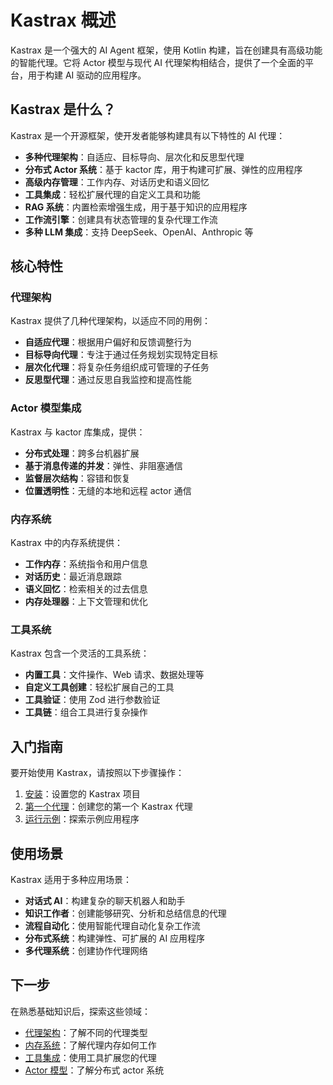 # Kastrax 概述

Kastrax 是一个强大的 AI Agent 框架，使用 Kotlin 构建，旨在创建具有高级功能的智能代理。它将 Actor 模型与现代 AI 代理架构相结合，提供了一个全面的平台，用于构建 AI 驱动的应用程序。

## Kastrax 是什么？

Kastrax 是一个开源框架，使开发者能够构建具有以下特性的 AI 代理：

- **多种代理架构**：自适应、目标导向、层次化和反思型代理
- **分布式 Actor 系统**：基于 kactor 库，用于构建可扩展、弹性的应用程序
- **高级内存管理**：工作内存、对话历史和语义回忆
- **工具集成**：轻松扩展代理的自定义工具和功能
- **RAG 系统**：内置检索增强生成，用于基于知识的应用程序
- **工作流引擎**：创建具有状态管理的复杂代理工作流
- **多种 LLM 集成**：支持 DeepSeek、OpenAI、Anthropic 等

## 核心特性

### 代理架构

Kastrax 提供了几种代理架构，以适应不同的用例：

- **自适应代理**：根据用户偏好和反馈调整行为
- **目标导向代理**：专注于通过任务规划实现特定目标
- **层次化代理**：将复杂任务组织成可管理的子任务
- **反思型代理**：通过反思自我监控和提高性能

### Actor 模型集成

Kastrax 与 kactor 库集成，提供：

- **分布式处理**：跨多台机器扩展
- **基于消息传递的并发**：弹性、非阻塞通信
- **监督层次结构**：容错和恢复
- **位置透明性**：无缝的本地和远程 actor 通信

### 内存系统

Kastrax 中的内存系统提供：

- **工作内存**：系统指令和用户信息
- **对话历史**：最近消息跟踪
- **语义回忆**：检索相关的过去信息
- **内存处理器**：上下文管理和优化

### 工具系统

Kastrax 包含一个灵活的工具系统：

- **内置工具**：文件操作、Web 请求、数据处理等
- **自定义工具创建**：轻松扩展自己的工具
- **工具验证**：使用 Zod 进行参数验证
- **工具链**：组合工具进行复杂操作

## 入门指南

要开始使用 Kastrax，请按照以下步骤操作：

1. [安装](./installation.mdx)：设置您的 Kastrax 项目
2. [第一个代理](./first-agent.mdx)：创建您的第一个 Kastrax 代理
3. [运行示例](./examples.mdx)：探索示例应用程序

## 使用场景

Kastrax 适用于多种应用场景：

- **对话式 AI**：构建复杂的聊天机器人和助手
- **知识工作者**：创建能够研究、分析和总结信息的代理
- **流程自动化**：使用智能代理自动化复杂工作流
- **分布式系统**：构建弹性、可扩展的 AI 应用程序
- **多代理系统**：创建协作代理网络

## 下一步

在熟悉基础知识后，探索这些领域：

- [代理架构](../agents/architectures.mdx)：了解不同的代理类型
- [内存系统](../memory/overview.mdx)：了解代理内存如何工作
- [工具集成](../tools/overview.mdx)：使用工具扩展您的代理
- [Actor 模型](../actor/overview.mdx)：了解分布式 actor 系统
